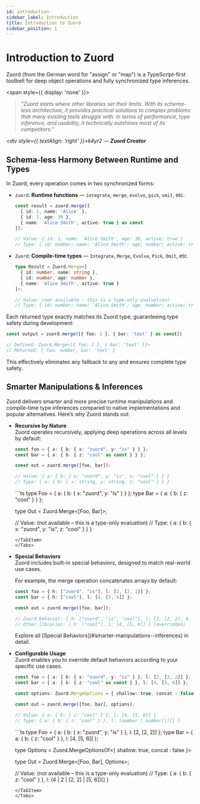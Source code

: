 ```yaml
---
id: introduction
sidebar_label: Introduction  
title: Introduction to Zuord  
sidebar_position: 1  
---
```



# Introduction to Zuord

Zuord (from the German word for "assign" or "map") is a TypeScript-first toolbelt for deep object operations and fully synchronized type inferences.

<span style={{ display: 'none' }}>
  > *"Zuord starts where other libraries set their limits. With its schema-less architecture, it provides practical solutions to complex problems that many existing tools struggle with. In terms of performance, type inference, and usability, it technically outshines most of its competitors."*

  *<div style={{ textAlign: 'right' }}>k4yr2 — **Zuord Creator**</div>*
</span>

## Schema-less Harmony Between Runtime and Types

In Zuord, every operation comes in two synchronized forms:

- `zuord`: **Runtime functions** — `integrate`, `merge`, `evolve`, `pick`, `omit`, etc.

  ```ts
  const result = zuord.merge([
    { id: 1, name: 'Alice' },
    { id: 1, age: 30 },
    { name: 'Alice Smith', active: true } as const
  ]);

  // Value: { id: 1, name: 'Alice Smith', age: 30, active: true }
  // Type: { id: number; name: 'Alice Smith'; age: number; active: true }
  ```

- `Zuord`: **Compile-time types** — `Integrate`, `Merge`, `Evolve`, `Pick`, `Omit`, etc.

  ```ts
  type Result = Zuord.Merge<[
    { id: number, name: string },
    { id: number, age: number },
    { name: 'Alice Smith', active: true }
  ]>;

  // Value: (not available – this is a type-only evaluation)
  // Type: { id: number; name: 'Alice Smith'; age: number; active: true }
  ```

Each returned type exactly matches its Zuord type, guaranteeing type safety during development:

```typescript
const output = zuord.merge([{ foo: 1 }, { bar: 'text' } as const])

// Defined: Zuord.Merge<[{ foo: 1 }, { bar: 'text' }]>
// Returned: { foo: number, bar: 'text' }
```

This effectively eliminates any fallback to any and ensures complete type safety.

## Smarter Manipulations & Inferences

Zuord delivers smarter and more precise runtime manipulations and compile-time type inferences compared to native implementations and popular alternatives. Here’s why Zuord stands out:

- **Recursive by Nature**  
  Zuord operates recursively, applying deep operations across all levels by default:

  <Tabs>
    <TabItem value="runtime" label="Runtime Example" default>

    ```ts
    const foo = { a: { b: { x: "zuord", y: "is" } } };
    const bar = { a: { b: { z: "cool" as const } } };

    const out = zuord.merge([foo, bar]);

    // Value: { a: { b: { x: "zuord", y: "is", z: "cool" } } }
    // Type: { a: { b: { x: string, y: string, z: "cool" } } }
    ```
    </TabItem> 
    <TabItem value="type" label="Type Inference">
    ```ts
    type Foo = { a: { b: { x: "zuord", y: "is" } } };
    type Bar = { a: { b: { z: "cool" } } };

    type Out = Zuord.Merge<[Foo, Bar]>;

    // Value: (not available – this is a type-only evaluation)
    // Type: { a: { b: { x: "zuord", y: "is", z: "cool" } } }
    ```
    </TabItem>
  </Tabs>

- **Special Behaviors**  
  Zuord includes built-in special behaviors, designed to match real-world use cases.

  For example, the merge operation concatenates arrays by default:

  ```typescript
  const foo = { h: ["zuord", "is"], l: [2, [2, 2]] };
  const bar = { h: ["cool"], l: [4, [5, 6]] };

  const out = zuord.merge([foo, bar]);

  // Zuord behavior: { h: ["zuord", "is", "cool"], l: [2, [2, 2], 4, [5, 6]] }
  // Other libraries: { h: ["cool"], l: [4, [5, 6]] } (overridden)
  ```

  <div style={{ textAlign: 'right' }}>
    Explore all [Special Behaviors](#smarter-manipulations--inferences) in detail.
  </div>

- **Configurable Usage**    
  Zuord enables you to override default behaviors according to your specific use cases.

  <Tabs>
    <TabItem value="runtime" label="Runtime Example" default>

    ```ts
    const foo = { a: { b: { x: "zuord", y: "is" } }, l: [2, [2, 2]] };
    const bar = { a: { b: { z: "cool" as const } }, l: [4, [5, 6]] };

    const options: Zuord.MergeOptions = { shallow: true, concat : false }

    const out = zuord.merge([foo, bar], options);

    // Value: { a: { b: { z: "cool" } }, l: [4, [5, 6]] }
    // Type: { a: { b: { z: "cool" } }, l: (number | number[])[] }
    ```
    </TabItem> 
    <TabItem value="type" label="Type Inference">
    ```ts
    type Foo = { a: { b: { x: "zuord", y: "is" } }, l: [2, [2, 2]] };
    type Bar = { a: { b: { z: "cool" } }, l: [4, [5, 6]] };

    type Options = Zuord.MergeOptionsOf<{ shallow: true, concat : false }>

    type Out = Zuord.Merge<[Foo, Bar], Options>;

    // Value: (not available – this is a type-only evaluation)
    // Type: { a: { b: { z: "cool" } }, l: (4 | 2 | [2, 2] | [5, 6])[] }
    ```
    </TabItem>
  </Tabs>